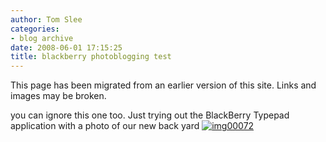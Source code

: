 ```yaml
---
author: Tom Slee
categories:
- blog archive
date: 2008-06-01 17:15:25
title: blackberry photoblogging test
---
```


::: {.callout-note}

This page has been migrated from an earlier version of this site. 
Links and images may be broken.

:::



				

you can ignore this one too. Just trying out the BlackBerry Typepad application with a photo of our new back yard   [![img00072](http://whimsley.typepad.com/.a/6a00d83451d3b369e200e55295e3588833-800pi)](http://whimsley.typepad.com/.a/6a00d83451d3b369e200e55295e3588833-pi)  




		
